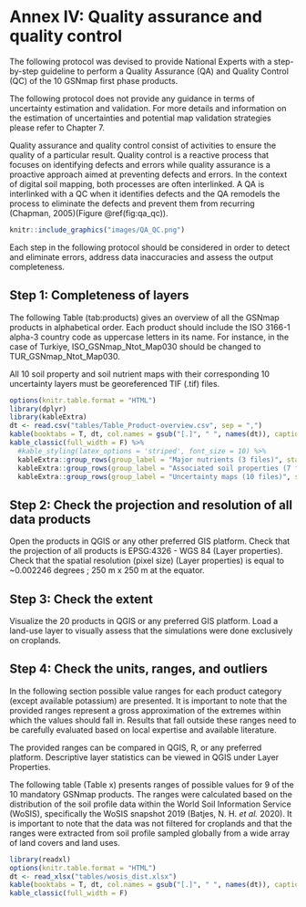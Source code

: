 # Annex IV: Quality assurance and quality control {-}
The following protocol was devised to provide National Experts with a step-by-step guideline to perform a Quality Assurance (QA) and Quality Control (QC) of the 10 GSNmap first phase products.

The following protocol does not provide any guidance in terms of uncertainty estimation and validation. For more details and information on the estimation of uncertainties and potential map validation strategies please refer to Chapter 7.

Quality assurance and quality control consist of activities to ensure the quality of a particular result. Quality control is a reactive process that focuses on identifying defects and errors while quality assurance is a proactive approach aimed at preventing defects and errors. In the context of digital soil mapping, both processes are often interlinked. A QA is interlinked with a QC when it identifies defects and the QA remodels the process to eliminate the defects and prevent them from recurring (Chapman, 2005)(Figure \@ref(fig:qa_qc)).

```r
knitr::include_graphics("images/QA_QC.png")
```

Each step in the following protocol should be considered in order to detect and eliminate errors, address data inaccuracies and assess the output completeness.

## Step 1: Completeness of layers {-}

The following Table \ref(tab:products) gives an overview of all the GSNmap products in alphabetical order. Each product should include the ISO 3166-1 alpha-3 country code as uppercase letters in its name. For instance, in the case of Turkiye, ISO_GSNmap_Ntot_Map030 should be changed to TUR_GSNmap_Ntot_Map030.

All 10 soil property and soil nutrient maps with their corresponding 10 uncertainty layers must be georeferenced TIF (.tif) files.

```r
options(knitr.table.format = "HTML")
library(dplyr)
library(kableExtra)
dt <- read.csv("tables/Table_Product-overview.csv", sep = ",")
kable(booktabs = T, dt, col.names = gsub("[.]", " ", names(dt)), caption = '\\label{tab:products}Data product overview.', format = 'html') %>%
kable_classic(full_width = F) %>%
  #kable_styling(latex_options = 'striped', font_size = 10) %>%
  kableExtra::group_rows(group_label = "Major nutrients (3 files)", start_row = 1, end_row = 3) %>%
  kableExtra::group_rows(group_label = "Associated soil properties (7 files)", start_row = 4, end_row = 10) %>% 
  kableExtra::group_rows(group_label = "Uncertainty maps (10 files)", start_row = 11, end_row = 20)
```

## Step 2: Check the projection and resolution of all data products {-}
Open the products in QGIS or any other preferred GIS platform. Check that the projection of all products is EPSG:4326 - WGS 84 (Layer properties). Check that the spatial resolution (pixel size) (Layer properties) is equal to ~0.002246 degrees ; 250 m x 250 m at the equator.

## Step 3: Check the extent {-}
Visualize the 20 products in QGIS or any preferred GIS platform. Load a land-use layer to visually assess that the simulations were done exclusively on croplands.

## Step 4: Check the units, ranges, and outliers {-}

In the following section possible value ranges for each product category (except available potassium) are presented. It is important to note that the provided ranges represent a gross approximation of the extremes within which the values should fall in. Results that fall outside these ranges need to be carefully evaluated based on local expertise and available literature.

The provided ranges can be compared in QGIS, R, or any preferred platform. Descriptive layer statistics can be viewed in QGIS under Layer Properties.

The following table (Table x) presents ranges of possible values for 9 of the 10 mandatory GSNmap products. The ranges were calculated based on the distribution of the soil profile data within the World Soil Information Service (WoSIS), specifically the WoSIS snapshot 2019 (Batjes, N. H. *et al.* 2020). It is important to note that the data was not filtered for croplands and that the ranges were extracted from soil profile sampled globally from a wide array of land covers and land uses. 

```r
library(readxl)
options(knitr.table.format = "HTML")
dt <- read_xlsx("tables/wosis_dist.xlsx")
kable(booktabs = T, dt, col.names = gsub("[.]", " ", names(dt)), caption = '\\label{tab:ranges}Possible soil property and soil nutrient values based on the distribution of the values within the World Soil Information Service (WoSIS), specifically the WoSIS snapshot 2019.', format = 'html') %>%
kable_classic(full_width = F)
```
  